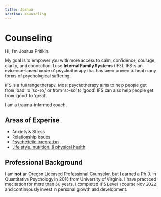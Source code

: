 ```yaml
---
title: Joshua
section: Counseling
---
```


# Counseling

Hi, I'm Joshua Pritikin.

My goal is to empower you with more access to calm, confidence,
courage, clarity, and connection. I use **Internal Family Systems**
(IFS). IFS is an evidence-based mode of psychotherapy that has been
proven to heal many forms of psychological suffering.

IFS is a full range therapy. Most psychotherapy aims to help people
get from ‘bad’ to ‘so-so,’ or from ‘so-so’ to ‘good’. IFS can also
help people get from ‘good’ to ‘great’.

I am a trauma-informed coach.

## Areas of Experise

- Anxiety & Stress
- Relationship issues
- [Psychedelic integration](../10_integration)
- [Life style, nutrition, & physical health](../40_health)

## Professional Background

I am **not** an Oregon Licensed Professional Counselor, but I earned a
Ph.D. in Quantitative Psychology in 2016 from University of
Virginia. I have practiced meditation for more than 30 years. I
completed IFS Level 1 course Nov 2022 and continuously invest in
personal growth and development.
